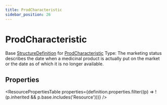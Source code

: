 ```yaml
---
title: ProdCharacteristic
sidebar_position: 26
---
```



# ProdCharacteristic

Base <a href="/docs/api/fhir/resources/structuredefinition">StructureDefinition</a> for <a href="/docs/api/fhir/datatypes/prodcharacteristic">ProdCharacteristic</a> Type: The marketing status describes the date when a medicinal product is actually put on the market or the date as of which it is no longer available.

<Tabs queryString="section">
<TabItem value="schema" label="Schema" default>

## Properties

<ResourcePropertiesTable
  properties={definition.properties.filter((p) => !(p.inherited && p.base.includes('Resource')))}
/>

</TabItem>
  


</Tabs>
